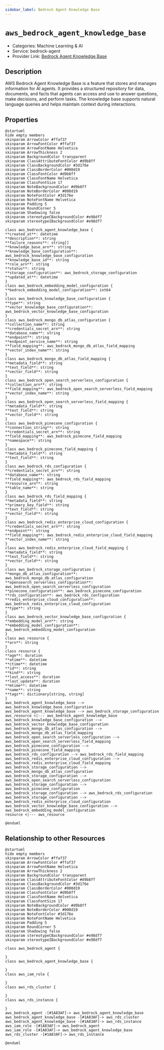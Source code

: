 ```yaml
---
sidebar_label: Bedrock Agent Knowledge Base
---
```


# `aws_bedrock_agent_knowledge_base`

- Categories: Machine Learning & AI
- Service: bedrock-agent
- Provider Link: [Bedrock Agent Knowledge Base](https://docs.aws.amazon.com/bedrock/latest/userguide/agents-knowledge-base.html)

## Description

AWS Bedrock Agent Knowledge Base is a feature that stores and manages information for AI agents. It provides a structured repository for data, documents, and facts that agents can access and use to answer questions, make decisions, and perform tasks. The knowledge base supports natural language queries and helps maintain context during interactions.

## Properties

<ZoomPanPinch>

```kroki imgType="plantuml" imgAlt="Diagram of Bedrock Agent Knowledge Base data model"
@startuml
hide empty members
skinparam ArrowColor #ffaf37
skinparam ArrowFontColor #ffaf37
skinparam ArrowFontName Helvetica
skinparam ArrowThickness 2
skinparam BackgroundColor transparent
skinparam ClassAttributeFontColor #d9b8ff
skinparam ClassBackgroundColor #3d176e
skinparam ClassBorderColor #000d19
skinparam ClassFontColor #d9b8ff
skinparam ClassFontName Helvetica
skinparam ClassFontSize 17
skinparam NoteBackgroundColor #d9b8ff
skinparam NoteBorderColor #000d19
skinparam NoteFontColor #3d176e
skinparam NoteFontName Helvetica
skinparam Padding 5
skinparam RoundCorner 5
skinparam Shadowing false
skinparam stereotypeCBackgroundColor #e98df7
skinparam stereotypeIBackgroundColor #e98df7

class aws_bedrock_agent_knowledge_base {
**created_at**: datetime
**description**: string
**failure_reasons**: string[]
**knowledge_base_arn**: string
**knowledge_base_configuration**: aws_bedrock_knowledge_base_configuration
**knowledge_base_id**: string
**role_arn**: string
**status**: string
**storage_configuration**: aws_bedrock_storage_configuration
**updated_at**: datetime
}
class aws_bedrock_embedding_model_configuration {
**bedrock_embedding_model_configuration**: int64
}
class aws_bedrock_knowledge_base_configuration {
**type**: string
**vector_knowledge_base_configuration**: aws_bedrock_vector_knowledge_base_configuration
}
class aws_bedrock_mongo_db_atlas_configuration {
**collection_name**: string
**credentials_secret_arn**: string
**database_name**: string
**endpoint**: string
**endpoint_service_name**: string
**field_mapping**: aws_bedrock_mongo_db_atlas_field_mapping
**vector_index_name**: string
}
class aws_bedrock_mongo_db_atlas_field_mapping {
**metadata_field**: string
**text_field**: string
**vector_field**: string
}
class aws_bedrock_open_search_serverless_configuration {
**collection_arn**: string
**field_mapping**: aws_bedrock_open_search_serverless_field_mapping
**vector_index_name**: string
}
class aws_bedrock_open_search_serverless_field_mapping {
**metadata_field**: string
**text_field**: string
**vector_field**: string
}
class aws_bedrock_pinecone_configuration {
**connection_string**: string
**credentials_secret_arn**: string
**field_mapping**: aws_bedrock_pinecone_field_mapping
**namespace**: string
}
class aws_bedrock_pinecone_field_mapping {
**metadata_field**: string
**text_field**: string
}
class aws_bedrock_rds_configuration {
**credentials_secret_arn**: string
**database_name**: string
**field_mapping**: aws_bedrock_rds_field_mapping
**resource_arn**: string
**table_name**: string
}
class aws_bedrock_rds_field_mapping {
**metadata_field**: string
**primary_key_field**: string
**text_field**: string
**vector_field**: string
}
class aws_bedrock_redis_enterprise_cloud_configuration {
**credentials_secret_arn**: string
**endpoint**: string
**field_mapping**: aws_bedrock_redis_enterprise_cloud_field_mapping
**vector_index_name**: string
}
class aws_bedrock_redis_enterprise_cloud_field_mapping {
**metadata_field**: string
**text_field**: string
**vector_field**: string
}
class aws_bedrock_storage_configuration {
**mongo_db_atlas_configuration**: aws_bedrock_mongo_db_atlas_configuration
**opensearch_serverless_configuration**: aws_bedrock_open_search_serverless_configuration
**pinecone_configuration**: aws_bedrock_pinecone_configuration
**rds_configuration**: aws_bedrock_rds_configuration
**redis_enterprise_cloud_configuration**: aws_bedrock_redis_enterprise_cloud_configuration
**type**: string
}
class aws_bedrock_vector_knowledge_base_configuration {
**embedding_model_arn**: string
**embedding_model_configuration**: aws_bedrock_embedding_model_configuration
}
class aws_resource {
**arn**: string
}
class resource {
**age**: duration
**atime**: datetime
**ctime**: datetime
**id**: string
**kind**: string
**last_access**: duration
**last_update**: duration
**mtime**: datetime
**name**: string
**tags**: dictionary[string, string]
}
aws_bedrock_agent_knowledge_base --> aws_bedrock_knowledge_base_configuration
aws_bedrock_agent_knowledge_base --> aws_bedrock_storage_configuration
aws_resource <|--- aws_bedrock_agent_knowledge_base
aws_bedrock_knowledge_base_configuration --> aws_bedrock_vector_knowledge_base_configuration
aws_bedrock_mongo_db_atlas_configuration --> aws_bedrock_mongo_db_atlas_field_mapping
aws_bedrock_open_search_serverless_configuration --> aws_bedrock_open_search_serverless_field_mapping
aws_bedrock_pinecone_configuration --> aws_bedrock_pinecone_field_mapping
aws_bedrock_rds_configuration --> aws_bedrock_rds_field_mapping
aws_bedrock_redis_enterprise_cloud_configuration --> aws_bedrock_redis_enterprise_cloud_field_mapping
aws_bedrock_storage_configuration --> aws_bedrock_mongo_db_atlas_configuration
aws_bedrock_storage_configuration --> aws_bedrock_open_search_serverless_configuration
aws_bedrock_storage_configuration --> aws_bedrock_pinecone_configuration
aws_bedrock_storage_configuration --> aws_bedrock_rds_configuration
aws_bedrock_storage_configuration --> aws_bedrock_redis_enterprise_cloud_configuration
aws_bedrock_vector_knowledge_base_configuration --> aws_bedrock_embedding_model_configuration
resource <|--- aws_resource

@enduml
```

</ZoomPanPinch>

## Relationship to other Resources

<ZoomPanPinch>

```kroki imgType="plantuml" imgAlt="Diagram of Bedrock Agent Knowledge Base resource relationships"
@startuml
hide empty members
skinparam ArrowColor #ffaf37
skinparam ArrowFontColor #ffaf37
skinparam ArrowFontName Helvetica
skinparam ArrowThickness 2
skinparam BackgroundColor transparent
skinparam ClassAttributeFontColor #d9b8ff
skinparam ClassBackgroundColor #3d176e
skinparam ClassBorderColor #000d19
skinparam ClassFontColor #d9b8ff
skinparam ClassFontName Helvetica
skinparam ClassFontSize 17
skinparam NoteBackgroundColor #d9b8ff
skinparam NoteBorderColor #000d19
skinparam NoteFontColor #3d176e
skinparam NoteFontName Helvetica
skinparam Padding 5
skinparam RoundCorner 5
skinparam Shadowing false
skinparam stereotypeCBackgroundColor #e98df7
skinparam stereotypeIBackgroundColor #e98df7

class aws_bedrock_agent {

}
class aws_bedrock_agent_knowledge_base {

}
class aws_iam_role {

}
class aws_rds_cluster {

}
class aws_rds_instance {

}
aws_bedrock_agent -[#1A83AF]-> aws_bedrock_agent_knowledge_base
aws_bedrock_agent_knowledge_base -[#1A83AF]-> aws_rds_cluster
aws_bedrock_agent_knowledge_base -[#1A83AF]-> aws_rds_instance
aws_iam_role -[#1A83AF]-> aws_bedrock_agent
aws_iam_role -[#1A83AF]-> aws_bedrock_agent_knowledge_base
aws_rds_cluster -[#1A83AF]-> aws_rds_instance

@enduml
```

</ZoomPanPinch>

